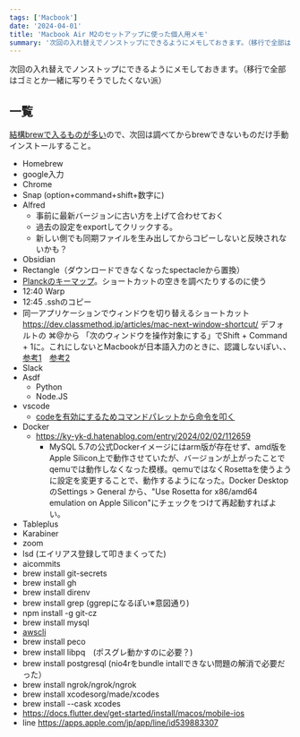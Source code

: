 ```yaml
---
tags: ['Macbook']
date: '2024-04-01'
title: 'Macbook Air M2のセットアップに使った個人用メモ'
summary: '次回の入れ替えでノンストップにできるようにメモしておきます。（移行で全部はゴミとか一緒に写りそうでしたくない派）'
---
```



次回の入れ替えでノンストップにできるようにメモしておきます。（移行で全部はゴミとか一緒に写りそうでしたくない派）

## 一覧

[結構brewで入るものが多い](https://zenn.dev/miyasic/articles/81f5fe3e3b060c)ので、次回は調べてからbrewできないものだけ手動インストールすること。

- Homebrew
- google入力
- Chrome
- Snap (option+command+shift+数字に)
- Alfred
	- 事前に最新バージョンに古い方を上げて合わせておく
	- 過去の設定をexportしてクリックする。
	- 新しい側でも同期ファイルを生み出してからコピーしないと反映されないかも？
- Obsidian
- Rectangle（ダウンロードできなくなったspectacleから置換）
- [Planckのキーマップ](https://gist.github.com/umihico/b5a1de38d40b05b1af6360d3e514ed0e)。ショートカットの空きを調べたりするのに使う
- 12:40 Warp
- 12:45 .sshのコピー
- 同一アプリケーションでウィンドウを切り替えるショートカット https://dev.classmethod.jp/articles/mac-next-window-shortcut/ デフォルトの ⌘@から 「次のウィンドウを操作対象にする」でShift + Command + 1に。これにしないとMacbookが日本語入力のときに、認識しないぽい、、[参考1](https://aotamasaki.hatenablog.com/entry/command_with_open_bracket_is_unavailable)　[参考2](https://github.com/microsoft/vscode/issues/114075)
- Slack
- Asdf
	- Python
  - Node.JS
- vscode
	- [codeを有効にするためコマンドパレットから命令を叩く](https://stackoverflow.com/a/36882426)
- Docker
	- https://ky-yk-d.hatenablog.com/entry/2024/02/02/112659
		- MySQL 5.7の公式Dockerイメージにはarm版が存在せず、amd版をApple Silicon上で動作させていたが、バージョンが上がったことでqemuでは動作しなくなった模様。qemuではなくRosettaを使うように設定を変更することで、動作するようになった。Docker DesktopのSettings > General から、"Use Rosetta for x86/amd64 emulation on Apple Silicon"にチェックをつけて再起動すればよい。
- Tableplus
- Karabiner
- zoom
- lsd (エイリアス登録して叩きまくってた)
- aicommits
- brew install git-secrets
- brew install gh
- brew install direnv
- brew install grep (ggrepになるぽい※意図通り)
- npm install -g git-cz
- brew install mysql
- [awscli](https://docs.aws.amazon.com/cli/latest/userguide/getting-started-install.html)
- brew install peco
- brew install libpq　(ポスグレ動かすのに必要？)
- brew install postgresql (nio4rをbundle intallできない問題の解消で必要だった）
- brew install ngrok/ngrok/ngrok
- brew install xcodesorg/made/xcodes
- brew install --cask xcodes
- https://docs.flutter.dev/get-started/install/macos/mobile-ios
- line https://apps.apple.com/jp/app/line/id539883307
